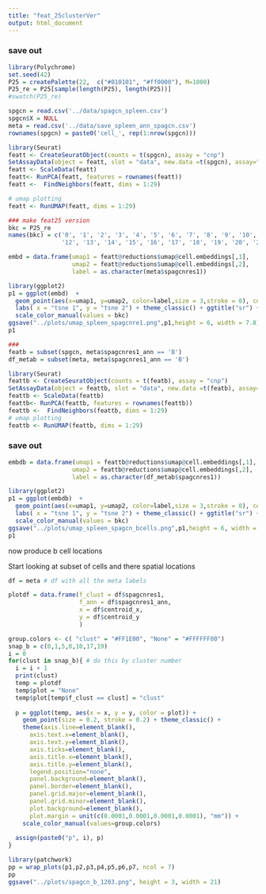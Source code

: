 ```yaml
---
title: "feat_25clusterVer"
output: html_document
---
```


### save out

```r
library(Polychrome)
set.seed(42)
P25 = createPalette(22,  c("#010101", "#ff0000"), M=1000)
P25_re = P25[sample(length(P25), length(P25))]
#swatch(P25_re)
```


```r
spgcn = read.csv('../data/spagcn_spleen.csv')
spgcn$X = NULL
meta = read.csv('../data/save_spleen_ann_spagcn.csv')
rownames(spgcn) = paste0('cell_', rep(1:nrow(spgcn)))

library(Seurat)
featt <- CreateSeuratObject(counts = t(spgcn), assay = "cnp")
SetAssayData(object = featt, slot = "data", new.data =t(spgcn), assay="cnp")
featt <- ScaleData(featt) 
featt<- RunPCA(featt, features = rownames(featt))
featt <-  FindNeighbors(featt, dims = 1:29)

# umap plotting
featt <- RunUMAP(featt, dims = 1:29)
```

```r
### make feat25 version
bkc = P25_re
names(bkc) = c('0', '1', '2', '3', '4', '5', '6', '7', '8', '9', '10', '11',
               '12', '13', '14', '15', '16', '17', '18', '19', '20', '21')

embd = data.frame(umap1 = featt@reductions$umap@cell.embeddings[,1],
                  umap2 = featt@reductions$umap@cell.embeddings[,2],
                  label = as.character(meta$spagcnres1))

library(ggplot2)
p1 = ggplot(embd)  + 
  geom_point(aes(x=umap1, y=umap2, color=label,size = 3,stroke = 0), cex = 1) +
  labs( x = "tsne 1", y = "tsne 2") + theme_classic() + ggtitle("sr") +
  scale_color_manual(values = bkc)
ggsave("../plots/umap_spleen_spagcnre1.png",p1,height = 6, width = 7.8)
p1
```

```r
###
featb = subset(spgcn, meta$spagcnres1_ann == 'B')
df_metab = subset(meta, meta$spagcnres1_ann == 'B')

library(Seurat)
feattb <- CreateSeuratObject(counts = t(featb), assay = "cnp")
SetAssayData(object = feattb, slot = "data", new.data =t(featb), assay="cnp")
feattb <- ScaleData(feattb) 
feattb<- RunPCA(feattb, features = rownames(feattb))
feattb <-  FindNeighbors(feattb, dims = 1:29)
# umap plotting
feattb <- RunUMAP(feattb, dims = 1:29)
```

### save out

```r
embdb = data.frame(umap1 = feattb@reductions$umap@cell.embeddings[,1],
                  umap2 = feattb@reductions$umap@cell.embeddings[,2],
                  label = as.character(df_metab$spagcnres1))

library(ggplot2)
p1 = ggplot(embdb)  + 
  geom_point(aes(x=umap1, y=umap2, color=label,size = 3,stroke = 0), cex = 1) +
  labs( x = "tsne 1", y = "tsne 2") + theme_classic() + ggtitle("sr") +
  scale_color_manual(values = bkc)
ggsave("../plots/umap_spleen_spagcn_bcells.png",p1,height = 6, width = 6.5)
p1
```



#################### now produce b cell locations


Start looking at subset of cells and there spatial locations

```r
df = meta # df with all the meta labels

plotdf = data.frame(f_clust = df$spagcnres1,
                    f_ann = df$spagcnres1_ann,
                    x = df$centroid_x,
                    y = df$centroid_y
                    )
```


```r
group.colors <- c( "clust" = "#FF1E00", "None" = "#FFFFFF00")
snap_b = c(0,1,5,8,10,17,19)
i = 0
for(clust in snap_b){ # do this by cluster number
  i = i + 1
  print(clust)
  temp = plotdf
  temp$plot = "None"
  temp$plot[temp$f_clust == clust] = "clust"
  
  p = ggplot(temp, aes(x = x, y = y, color = plot)) +
    geom_point(size = 0.2, stroke = 0.2) + theme_classic() +
    theme(axis.line=element_blank(),
      axis.text.x=element_blank(),
      axis.text.y=element_blank(),
      axis.ticks=element_blank(),
      axis.title.x=element_blank(),
      axis.title.y=element_blank(),
      legend.position="none",
      panel.background=element_blank(),
      panel.border=element_blank(),
      panel.grid.major=element_blank(),
      panel.grid.minor=element_blank(),
      plot.background=element_blank(),
      plot.margin = unit(c(0.0001,0.0001,0.0001,0.0001), "mm")) +
    scale_color_manual(values=group.colors)
  
  assign(paste0("p", i), p)
}

library(patchwork)
pp = wrap_plots(p1,p2,p3,p4,p5,p6,p7, ncol = 7)
pp
ggsave("../plots/spagcn_b_1203.png", height = 3, width = 21)
```

